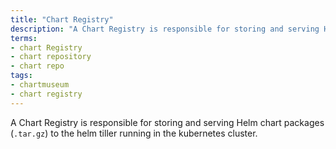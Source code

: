 ```yaml
---
title: "Chart Registry"
description: "A Chart Registry is responsible for storing and serving Helm chart packages (`.tar.gz`) to the helm tiller running in the kubernetes cluster."
terms:
- chart Registry
- chart repository
- chart repo
tags:
- chartmuseum
- chart registry
---
```

A Chart Registry is responsible for storing and serving Helm chart packages (`.tar.gz`) to the helm tiller running in the kubernetes cluster.